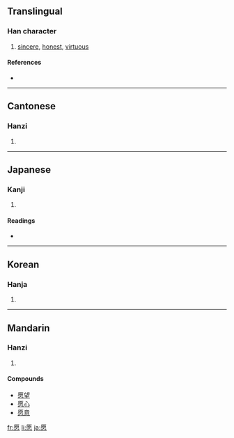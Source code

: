 {{also|願}}
==Translingual==

===Han character===
{{Han char|rn=61|rad=心|as=10|sn=14|four=7133<sub>9</sub>|canj=一火心 (MFP)}}

# [[sincere]], [[honest]], [[virtuous]]

====References====
* {{Han ref|kx=0397.060|dkj=11030|dj=0736.020|hdz=42333.100|uh=613F|ud=24895|bh=BA40|bd=47680}}

----

==Cantonese==

===Hanzi===
{{yue-hanzi|jyut=|y=yun6}}

# {{defn|Cantonese}}

----

==Japanese==

===Kanji===
{{ja-kanji|grade=|rs=心10}}

# {{defn|Japanese}}

====Readings====
* {{ja-readings|on=[[げん]] (gen)|kun=[[つつしむ]] (tsutsushimu)}}

----

==Korean==

===Hanja===
{{ko-hanja|hangeul=원|eumhun=|rv=won|mr=wŏn|y=wen}}

# {{defn|Korean}}

----

==Mandarin==

===Hanzi===
{{cmn-hanzi|tra=願|pin=[[yuàn]] ([[yuan4]])|wg=yüan<sup>4</sup>}}

# {{defn|Mandarin}}

====Compounds====
* [[愿望]]
* [[愿心]]
* [[愿意]]

[[fr:愿]]
[[li:愿]]
[[ja:愿]]